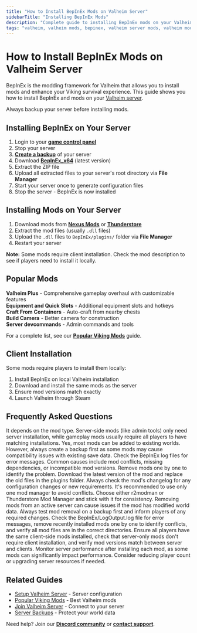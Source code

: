 ```yaml
---
title: "How to Install BepInEx Mods on Valheim Server"
sidebarTitle: "Installing BepInEx Mods"
description: "Complete guide to installing BepInEx mods on your Valheim server. Learn step-by-step installation, file management, and popular mod recommendations for enhanced Viking gameplay."
tags: "valheim, valheim mods, bepinex, valheim server mods, valheim modding, valheim server hosting"
---
```


# How to Install BepInEx Mods on Valheim Server

BepInEx is the modding framework for Valheim that allows you to install mods and enhance your Viking survival experience. This guide shows you how to install BepInEx and mods on your [Valheim server](https://berrybyte.net/valheim-server-hosting).

<Warning>
Always backup your server before installing mods.
</Warning>

## Installing BepInEx on Your Server

1. Login to your **[game control panel](https://game.berrybyte.net)**
2. Stop your server
3. **[Create a backup](/panel/backups)** of your server
4. Download **[BepInEx_x64](https://github.com/BepInEx/BepInEx/releases)** (latest version)
5. Extract the ZIP file
6. Upload all extracted files to your server's root directory via **File Manager**
7. Start your server once to generate configuration files
8. Stop the server - BepInEx is now installed

## Installing Mods on Your Server

1. Download mods from **[Nexus Mods](https://www.nexusmods.com/valheim)** or **[Thunderstore](https://valheim.thunderstore.io/)**
2. Extract the mod files (usually `.dll` files)
3. Upload the `.dll` files to `BepInEx/plugins/` folder via **File Manager**
4. Restart your server

**Note:** Some mods require client installation. Check the mod description to see if players need to install it locally.

## Popular Mods

**Valheim Plus** - Comprehensive gameplay overhaul with customizable features  
**Equipment and Quick Slots** - Additional equipment slots and hotkeys  
**Craft From Containers** - Auto-craft from nearby chests  
**Build Camera** - Better camera for construction  
**Server devcommands** - Admin commands and tools

For a complete list, see our **[Popular Viking Mods](./popular-mods)** guide.

## Client Installation

Some mods require players to install them locally:

1. Install BepInEx on local Valheim installation
2. Download and install the same mods as the server
3. Ensure mod versions match exactly
4. Launch Valheim through Steam


## Frequently Asked Questions

<AccordionGroup>

<Accordion title="Do all players need to install the same mods?">
It depends on the mod type. Server-side mods (like admin tools) only need server installation, while gameplay mods usually require all players to have matching installations.
</Accordion>

<Accordion title="Can I install mods on an existing world?">
Yes, most mods can be added to existing worlds. However, always create a backup first as some mods may cause compatibility issues with existing save data.
</Accordion>

<Accordion title="Why is my server crashing after installing mods?">
Check the BepInEx log files for error messages. Common causes include mod conflicts, missing dependencies, or incompatible mod versions. Remove mods one by one to identify the problem.
</Accordion>

<Accordion title="How do I update BepInEx mods?">
Download the latest version of the mod and replace the old files in the plugins folder. Always check the mod's changelog for any configuration changes or new requirements.
</Accordion>

<Accordion title="Can I use multiple mod managers?">
It's recommended to use only one mod manager to avoid conflicts. Choose either r2modman or Thunderstore Mod Manager and stick with it for consistency.
</Accordion>

<Accordion title="What happens if I remove a mod from an active server?">
Removing mods from an active server can cause issues if the mod has modified world data. Always test mod removal on a backup first and inform players of any required changes.
</Accordion>

<Accordion title="Why won't my server start after installing mods?">
Check the BepInEx/LogOutput.log file for error messages, remove recently installed mods one by one to identify conflicts, and verify all mod files are in the correct directories.
</Accordion>

<Accordion title="Players can't connect to my modded server - what's wrong?">
Ensure all players have the same client-side mods installed, check that server-only mods don't require client installation, and verify mod versions match between server and clients.
</Accordion>

<Accordion title="My server has performance issues after installing mods - how do I fix it?">
Monitor server performance after installing each mod, as some mods can significantly impact performance. Consider reducing player count or upgrading server resources if needed.
</Accordion>

</AccordionGroup>

## Related Guides

- [Setup Valheim Server](./setup-server) - Server configuration
- [Popular Viking Mods](./popular-mods) - Best Valheim mods
- [Join Valheim Server](./join-server) - Connect to your server
- [Server Backups](/panel/backups) - Protect your world data

Need help? Join our **[Discord community](https://berrybyte.net/discord)** or **[contact support](https://berrybyte.net/tickets)**.